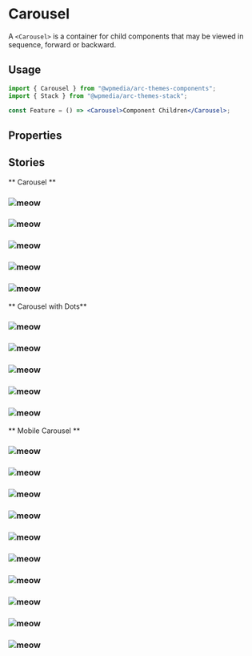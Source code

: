 

<Meta title="Components/Carousel" component={Carousel} />

# Carousel

A `<Carousel>` is a container for child components that may be viewed in sequence,
forward or backward.

## Usage

```jsx
import { Carousel } from "@wpmedia/arc-themes-components";
import { Stack } from "@wpmedia/arc-themes-stack";

const Feature = () => <Carousel>Component Children</Carousel>;
```

## Properties

<ArgsTable of={Carousel} />

## Stories

** Carousel **

<Canvas>
	<Story name="Carousel">
		<div
			style={{
				marginLeft: "auto",
				marginRight: "auto",
				maxWidth: "90rem",
			}}
		>
			<Carousel>
				<div>
					<h3>
						<img
							style={{ padding: "0 0.25rem" }}
							src="https://loremflickr.com/400/300"
							alt="meow"
						/>
					</h3>
				</div>
				<div>
					<h3>
						<img
							style={{ padding: "0 0.25rem" }}
							src="https://baconmockup.com/400/300"
							alt="meow"
						/>
					</h3>
				</div>
				<div>
					<h3>
						<img
							style={{ padding: "0 0.25rem" }}
							src="https://www.placecage.com/400/300"
							alt="meow"
						/>
					</h3>
				</div>
				<div>
					<h3>
						<img
							style={{ padding: "0 0.25rem" }}
							src="http://placeimg.com/400/300/any"
							alt="meow"
						/>
					</h3>
				</div>
				<div>
					<h3>
						<img
							style={{ padding: "0 0.25rem" }}
							src="https://loremflickr.com/400/300"
							alt="meow"
						/>
					</h3>
				</div>
			</Carousel>
		</div>
	</Story>
</Canvas>

** Carousel with Dots**

<Canvas>
	<Story name="Carousel with Dots">
		<div
			style={{
				marginLeft: "auto",
				marginRight: "auto",
				maxWidth: "90rem",
			}}
		>
			<Carousel dots>
				<div>
					<h3>
						<img
							style={{ padding: "0 0.25rem" }}
							src="https://loremflickr.com/400/300"
							alt="meow"
						/>
					</h3>
				</div>
				<div>
					<h3>
						<img
							style={{ padding: "0 0.25rem" }}
							src="https://baconmockup.com/400/300"
							alt="meow"
						/>
					</h3>
				</div>
				<div>
					<h3>
						<img
							style={{ padding: "0 0.25rem" }}
							src="https://www.placecage.com/400/300"
							alt="meow"
						/>
					</h3>
				</div>
				<div>
					<h3>
						<img
							style={{ padding: "0 0.25rem" }}
							src="http://placeimg.com/400/300/any"
							alt="meow"
						/>
					</h3>
				</div>
				<div>
					<h3>
						<img
							style={{ padding: "0 0.25rem" }}
							src="https://loremflickr.com/400/300"
							alt="meow"
						/>
					</h3>
				</div>
			</Carousel>
		</div>
	</Story>
</Canvas>

** Mobile Carousel **

<Canvas>
	<Story name="Mobile Carousel">
		<div
			style={{
				marginLeft: "10%",
				maxWidth: "38rem",
			}}
		>
			<Carousel>
				<div>
					<h3>
						<img
							style={{ padding: "0 0.25rem" }}
							src="http://placekitten.com/g/400/300"
							alt="meow"
						/>
					</h3>
				</div>
				<div>
					<h3>
						<img
							style={{ padding: "0 0.25rem" }}
							src="http://placekitten.com/g/400/300"
							alt="meow"
						/>
					</h3>
				</div>
				<div>
					<h3>
						<img
							style={{ padding: "0 0.25rem" }}
							src="http://placekitten.com/g/400/300"
							alt="meow"
						/>
					</h3>
				</div>
				<div>
					<h3>
						<img
							style={{ padding: "0 0.25rem" }}
							src="http://placekitten.com/g/400/300"
							alt="meow"
						/>
					</h3>
				</div>
				<div>
					<h3>
						<img
							style={{ padding: "0 0.25rem" }}
							src="http://placekitten.com/g/400/300"
							alt="meow"
						/>
					</h3>
				</div>
				<div>
					<h3>
						<img
							style={{ padding: "0 0.25rem" }}
							src="http://placekitten.com/g/400/300"
							alt="meow"
						/>
					</h3>
				</div>
				<div>
					<h3>
						<img
							style={{ padding: "0 0.25rem" }}
							src="http://placekitten.com/g/400/300"
							alt="meow"
						/>
					</h3>
				</div>
				<div>
					<h3>
						<img
							style={{ padding: "0 0.25rem" }}
							src="http://placekitten.com/g/400/300"
							alt="meow"
						/>
					</h3>
				</div>
				<div>
					<h3>
						<img
							style={{ padding: "0 0.25rem" }}
							src="http://placekitten.com/g/400/300"
							alt="meow"
						/>
					</h3>
				</div>
				<div>
					<h3>
						<img
							style={{ padding: "0 0.25rem" }}
							src="http://placekitten.com/g/400/300"
							alt="meow"
						/>
					</h3>
				</div>
			</Carousel>
		</div>
	</Story>
</Canvas>

